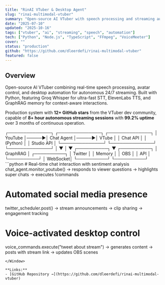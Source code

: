 ```yaml
---
title: "RinAI VTuber & Desktop Agent"
slug: "rinai-multimodal-vtuber"
summary: "Open-source AI VTuber with speech processing and streaming automation"
date: "2025-07-10"
updated: "2025-10-16"
tags: ["vtuber", "ai", "streaming", "speech", "automation"]
tech: ["Python", "Node.js", "TypeScript", "FFmpeg", "VoiceMeeter"]
cover: ""
status: "production"
github: "https://github.com/dleerdefi/rinai-multimodal-vtuber"
featured: false
---
```


## Overview

Open-source AI VTuber combining real-time speech processing, avatar control, and desktop automation for autonomous 24/7 streaming. Built with Python, featuring Groq Whisper for ultra-fast STT, ElevenLabs TTS, and GraphRAG memory for context-aware interactions.

Production system with **12+ GitHub stars** from the VTuber dev community, capable of **8+ hour autonomous streaming sessions** with **99.2% uptime** over 3 months of continuous operation.

<Terminal cmd="streaming system architecture">
┌──────────────┐      ┌──────────────┐      ┌──────────────┐
│   YouTube    │─────▶│  Chat Agent  │─────▶│  VTube       │
│   Chat API   │      │  (Python)    │      │  Studio API  │
└──────────────┘      └──────────────┘      └──────────────┘
       │                     ▼                      │
       ▼              ┌──────────┐                  ▼
  ┌──────────┐       │ GraphRAG │             ┌──────────┐
  │ Twitter  │       │ Memory   │             │   OBS    │
  │ API      │       └──────────┘             │ WebSocket│
  └──────────┘                                └──────────┘
</Terminal>

<Window title="Autonomous Streaming Features">
```python
# Real-time chat interaction with sentiment analysis
chat_agent.monitor_youtube()
  → responds to viewer questions
  → highlights super chats
  → executes !commands

# Automated social media presence
twitter_scheduler.post()
  → stream announcements
  → clip sharing
  → engagement tracking

# Voice-activated desktop control
voice_commands.execute("tweet about stream")
  → generates content
  → posts with stream link
  → updates OBS scenes
```
</Window>

**Links:**
- [GitHub Repository →](https://github.com/dleerdefi/rinai-multimodal-vtuber)
